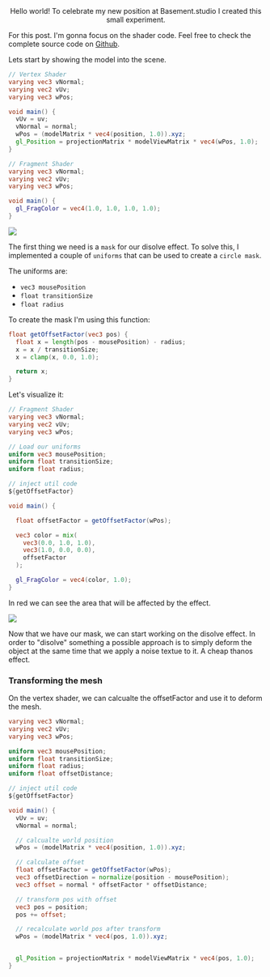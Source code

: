 

<center>
  Hello world! To celebrate my new position at Basement.studio I created this
  small experiment.
</center>

For this post. I'm gonna focus on the shader code. Feel free to check the complete source code on [Github](https://github.com/matiasngf/portfolio/tree/main/packages/experiments/shaders/basement-logo).

Lets start by showing the model into the scene.

```glsl
// Vertex Shader
varying vec3 vNormal;
varying vec2 vUv;
varying vec3 wPos;

void main() {
  vUv = uv;
  vNormal = normal;
  wPos = (modelMatrix * vec4(position, 1.0)).xyz;
  gl_Position = projectionMatrix * modelViewMatrix * vec4(wPos, 1.0);
}
```

```glsl
// Fragment Shader
varying vec3 vNormal;
varying vec2 vUv;
varying vec3 wPos;

void main() {
  gl_FragColor = vec4(1.0, 1.0, 1.0, 1.0);
}
```

<Image src={displayLogo} />

The first thing we need is a `mask` for our disolve effect. To solve this, I implemented a couple of `uniforms` that can be used to create a `circle mask`.

The uniforms are:

- `vec3 mousePosition`
- `float transitionSize`
- `float radius`

To create the mask I'm using this function:

```glsl
float getOffsetFactor(vec3 pos) {
  float x = length(pos - mousePosition) - radius;
  x = x / transitionSize;
  x = clamp(x, 0.0, 1.0);

  return x;
}
```

Let's visualize it:

```glsl
// Fragment Shader
varying vec3 vNormal;
varying vec2 vUv;
varying vec3 wPos;

// Load our uniforms
uniform vec3 mousePosition;
uniform float transitionSize;
uniform float radius;

// inject util code
${getOffsetFactor}

void main() {

  float offsetFactor = getOffsetFactor(wPos);

  vec3 color = mix(
    vec3(0.0, 1.0, 1.0),
    vec3(1.0, 0.0, 0.0),
    offsetFactor
  );

  gl_FragColor = vec4(color, 1.0);
}
```

In red we can see the area that will be affected by the effect.

<Image src={mouseHover} />

Now that we have our mask, we can start working on the disolve effect. In order to "disolve" something a possible approach is to simply deform the object at the same time that we apply a noise textue to it. A cheap thanos effect.

### Transforming the mesh

On the vertex shader, we can calcualte the offsetFactor and use it to deform the mesh.

```glsl
varying vec3 vNormal;
varying vec2 vUv;
varying vec3 wPos;

uniform vec3 mousePosition;
uniform float transitionSize;
uniform float radius;
uniform float offsetDistance;

// inject util code
${getOffsetFactor}

void main() {
  vUv = uv;
  vNormal = normal;

  // calcualte world position
  wPos = (modelMatrix * vec4(position, 1.0)).xyz;

  // calculate offset
  float offsetFactor = getOffsetFactor(wPos);
  vec3 offsetDirection = normalize(position - mousePosition);
  vec3 offset = normal * offsetFactor * offsetDistance;

  // transform pos with offset
  vec3 pos = position;
  pos += offset;

  // recalculate world pos after transform
  wPos = (modelMatrix * vec4(pos, 1.0)).xyz;


  gl_Position = projectionMatrix * modelViewMatrix * vec4(pos, 1.0);
}
```
